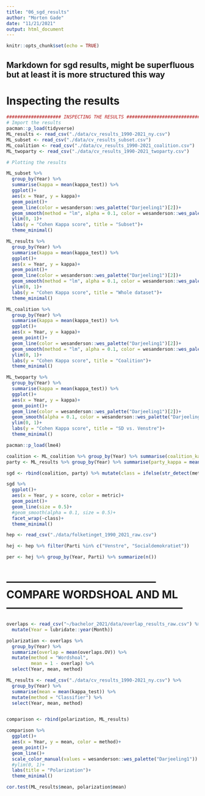 ```yaml
---
title: "06_sgd_results"
author: "Morten Gade"
date: "11/21/2021"
output: html_document
---
```


```r
knitr::opts_chunk$set(echo = TRUE)
```

## Markdown for sgd results, might be superfluous but at least it is more structured this way

# Inspecting the results
```r
#################### INSPECTING THE RESULTS ###########################
# Import the results
pacman::p_load(tidyverse)
ML_results <- read_csv("./data/cv_results_1990-2021_ny.csv")
ML_subset <- read_csv("./data/cv_results_subset.csv")
ML_coalition <- read_csv("./data/cv_results_1990-2021_coalition.csv")
ML_twoparty <- read_csv("./data/cv_results_1990-2021_twoparty.csv")

```

```r
# Plotting the results

ML_subset %>% 
  group_by(Year) %>% 
  summarise(kappa = mean(kappa_test)) %>% 
  ggplot()+
  aes(x = Year, y = kappa)+
  geom_point()+
  geom_line(color = wesanderson::wes_palette("Darjeeling1")[2])+
  geom_smooth(method = "lm", alpha = 0.1, color = wesanderson::wes_palette("Darjeeling1")[1], size = 0.5)+
  ylim(0, 1)+
  labs(y = "Cohen Kappa score", title = "Subset")+
  theme_minimal()

ML_results %>% 
  group_by(Year) %>% 
  summarise(kappa = mean(kappa_test)) %>% 
  ggplot()+
  aes(x = Year, y = kappa)+
  geom_point()+
  geom_line(color = wesanderson::wes_palette("Darjeeling1")[2])+
  geom_smooth(method = "lm", alpha = 0.1, color = wesanderson::wes_palette("Darjeeling1")[1], size = 0.5)+
  ylim(0, 1)+
  labs(y = "Cohen Kappa score", title = "Whole dataset")+
  theme_minimal()

ML_coalition %>% 
  group_by(Year) %>% 
  summarise(kappa = mean(kappa_test)) %>% 
  ggplot()+
  aes(x = Year, y = kappa)+
  geom_point()+
  geom_line(color = wesanderson::wes_palette("Darjeeling1")[2])+
  geom_smooth(method = "lm", alpha = 0.1, color = wesanderson::wes_palette("Darjeeling1")[1], size = 0.5)+
  ylim(0, 1)+
  labs(y = "Cohen Kappa score", title = "Coalition")+
  theme_minimal()

ML_twoparty %>% 
  group_by(Year) %>% 
  summarise(kappa = mean(kappa_test)) %>% 
  ggplot()+
  aes(x = Year, y = kappa)+
  geom_point()+
  geom_line(color = wesanderson::wes_palette("Darjeeling1")[2])+
  geom_smooth(alpha = 0.1, color = wesanderson::wes_palette("Darjeeling1")[1], size = 0.5)+
  ylim(0, 1)+
  labs(y = "Cohen Kappa score", title = "SD vs. Venstre")+
  theme_minimal()

```

```r

pacman::p_load(lme4)

coalition <- ML_coalition %>% group_by(Year) %>% summarise(coalition_kappa = mean(kappa_test), coalition_acc = mean(accuracy_score)) %>% pivot_longer(cols = c("coalition_kappa", "coalition_acc"), names_to = "metric", values_to = "score")
party <- ML_results %>% group_by(Year) %>% summarise(party_kappa = mean(kappa_test), party_acc = mean(accuracy_score)) %>% pivot_longer(cols = c("party_kappa", "party_acc"), names_to = "metric", values_to = "score")

sgd <- rbind(coalition, party) %>% mutate(class = ifelse(str_detect(metric, "coalition"), "coalition", "party"))

sgd %>% 
  ggplot()+
  aes(x = Year, y = score, color = metric)+
  geom_point()+
  geom_line(size = 0.5)+
  #geom_smooth(alpha = 0.1, size = 0.5)+
  facet_wrap(~class)+
  theme_minimal()

```

```r

hep <- read_csv("./data/folketinget_1990_2021_raw.csv")

hej <- hep %>% filter(Parti %in% c("Venstre", "Socialdemokratiet"))

per <- hej %>% group_by(Year, Parti) %>% summarize(n())

```

# ------------------------------------------ COMPARE WORDSHOAL AND ML --------------------------------------------------
```r

overlaps <- read_csv("~/bachelor_2021/data/overlap_results_raw.csv") %>%
  mutate(Year = lubridate::year(Month))

polarization <- overlaps %>% 
  group_by(Year) %>% 
  summarize(overlap = mean(overlaps.OV)) %>% 
  mutate(method = "Wordshoal",
         mean = 1 - overlap) %>% 
  select(Year, mean, method)

ML_results <- read_csv("./data/cv_results_1990-2021_ny.csv") %>% 
  group_by(Year) %>%
  summarise(mean = mean(kappa_test)) %>% 
  mutate(method = "Classifier") %>% 
  select(Year, mean, method)


comparison <- rbind(polarization, ML_results)

comparison %>% 
  ggplot()+
  aes(x = Year, y = mean, color = method)+
  geom_point()+
  geom_line()+
  scale_color_manual(values = wesanderson::wes_palette("Darjeeling1"))
  #ylim(0, 1)+
  labs(title = "Polarization")+
  theme_minimal()

cor.test(ML_results$mean, polarization$mean)
```

